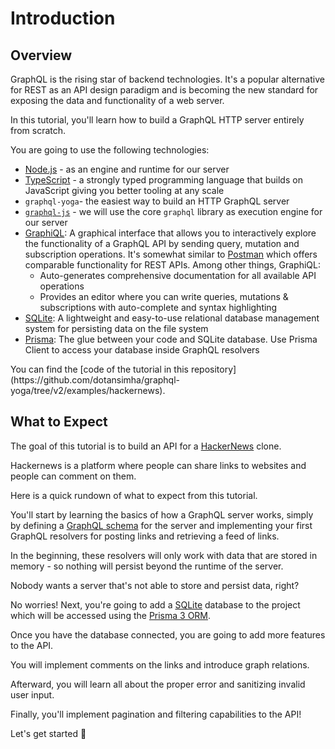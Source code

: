 
# Introduction

## Overview

GraphQL is the rising star of backend technologies. It's a popular alternative for REST as an API design paradigm and is becoming the new standard for exposing the data and functionality of a web server.

In this tutorial, you'll learn how to build a GraphQL HTTP server entirely from scratch.

You are going to use the following technologies:

- [Node.js](https://nodejs.org) - as an engine and runtime for our server
- [TypeScript](https://typescriptlang.org) - a strongly typed programming language that builds on JavaScript giving you better tooling at any scale
- `graphql-yoga`- the easiest way to build an HTTP GraphQL server
- [`graphql-js`](https://github.com/graphql/graphql-js) - we will use the core `graphql` library as execution engine for our server
- [GraphiQL](https://github.com/graphql/graphiql): A graphical interface that allows you to interactively
  explore the functionality of a GraphQL API by sending query, mutation and subscription operations. It's somewhat similar to
  [Postman](https://getpostman.com) which offers comparable functionality for REST APIs. Among other things,
  GraphiQL:
  - Auto-generates comprehensive documentation for all available API operations
  - Provides an editor where you can write queries, mutations & subscriptions with auto-complete and syntax
    highlighting
- [SQLite](https://sqlite.org): A lightweight and easy-to-use relational database management system for persisting data on the file system
- [Prisma](https://prisma.io): The glue between your code and SQLite database. Use Prisma Client to access your database inside
  GraphQL resolvers

<Callout>
  You can find the [code of the tutorial in this
  repository](https://github.com/dotansimha/graphql-yoga/tree/v2/examples/hackernews).
</Callout>

## What to Expect

The goal of this tutorial is to build an API for a [HackerNews](https://news.ycombinator.com) clone.

Hackernews is a platform where people can share links to websites and people can comment on them.

Here is a quick rundown of what to expect from this tutorial.

You'll start by learning the basics of how a GraphQL server works, simply by defining a [GraphQL schema](https://prisma.io/blog/graphql-server-basics-the-schema-ac5e2950214e) for the server and implementing your first GraphQL resolvers for posting links and retrieving a feed of links.

In the beginning, these resolvers will only work with data that are stored in memory - so nothing will persist beyond the runtime of the server.

Nobody wants a server that's not able to store and persist data, right?

No worries! Next, you're going to add a [SQLite](http://sqlite.org) database to the project which will be accessed using the [Prisma 3 ORM](https://prisma.io).

Once you have the database connected, you are going to add more features to the API.

You will implement comments on the links and introduce graph relations.

Afterward, you will learn all about the proper error and sanitizing invalid user input.

Finally, you'll implement pagination and filtering capabilities to the API!

Let's get started 🚀
